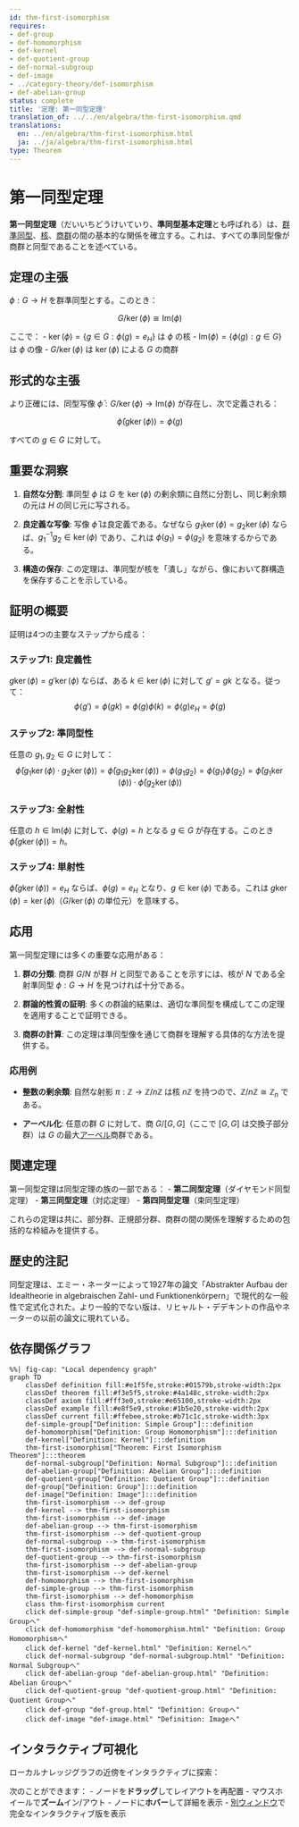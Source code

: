 ```yaml
---
id: thm-first-isomorphism
requires:
- def-group
- def-homomorphism
- def-kernel
- def-quotient-group
- def-normal-subgroup
- def-image
- ../category-theory/def-isomorphism
- def-abelian-group
status: complete
title: '定理: 第一同型定理'
translation_of: ../../en/algebra/thm-first-isomorphism.qmd
translations:
  en: ../en/algebra/thm-first-isomorphism.html
  ja: ../ja/algebra/thm-first-isomorphism.html
type: Theorem
---
```


# 第一同型定理 {#thm-first-isomorphism}

**第一同型定理**（だいいちどうけいていり、**準同型基本定理**とも呼ばれる）は、[群準同型](def-homomorphism.qmd)、[核](def-kernel.qmd)、[商群](def-quotient-group.qmd)の間の基本的な関係を確立する。これは、すべての準同型像が商群と同型であることを述べている。

## 定理の主張

$\phi: G \to H$ を群準同型とする。このとき：

$$G/\ker(\phi) \cong \text{Im}(\phi)$$

ここで：
- $\ker(\phi) = \{g \in G : \phi(g) = e_H\}$ は $\phi$ の核
- $\text{Im}(\phi) = \{\phi(g) : g \in G\}$ は $\phi$ の像
- $G/\ker(\phi)$ は $\ker(\phi)$ による $G$ の商群

## 形式的な主張

より正確には、同型写像 $\bar{\phi}: G/\ker(\phi) \to \text{Im}(\phi)$ が存在し、次で定義される：

$$\bar{\phi}(g\ker(\phi)) = \phi(g)$$

すべての $g \in G$ に対して。

## 重要な洞察

1. **自然な分割**: 準同型 $\phi$ は $G$ を $\ker(\phi)$ の剰余類に自然に分割し、同じ剰余類の元は $H$ の同じ元に写される。

2. **良定義な写像**: 写像 $\bar{\phi}$ は良定義である。なぜなら $g_1\ker(\phi) = g_2\ker(\phi)$ ならば、$g_1^{-1}g_2 \in \ker(\phi)$ であり、これは $\phi(g_1) = \phi(g_2)$ を意味するからである。

3. **構造の保存**: この定理は、準同型が核を「潰し」ながら、像において群構造を保存することを示している。

## 証明の概要

証明は4つの主要なステップから成る：

### ステップ1: 良定義性
$g\ker(\phi) = g'\ker(\phi)$ ならば、ある $k \in \ker(\phi)$ に対して $g' = gk$ となる。従って：
$$\phi(g') = \phi(gk) = \phi(g)\phi(k) = \phi(g)e_H = \phi(g)$$

### ステップ2: 準同型性
任意の $g_1, g_2 \in G$ に対して：
$$\bar{\phi}(g_1\ker(\phi) \cdot g_2\ker(\phi)) = \bar{\phi}(g_1g_2\ker(\phi)) = \phi(g_1g_2) = \phi(g_1)\phi(g_2) = \bar{\phi}(g_1\ker(\phi)) \cdot \bar{\phi}(g_2\ker(\phi))$$

### ステップ3: 全射性
任意の $h \in \text{Im}(\phi)$ に対して、$\phi(g) = h$ となる $g \in G$ が存在する。このとき $\bar{\phi}(g\ker(\phi)) = h$。

### ステップ4: 単射性
$\bar{\phi}(g\ker(\phi)) = e_H$ ならば、$\phi(g) = e_H$ となり、$g \in \ker(\phi)$ である。これは $g\ker(\phi) = \ker(\phi)$（$G/\ker(\phi)$ の単位元）を意味する。

## 応用

第一同型定理には多くの重要な応用がある：

1. **群の分類**: 商群 $G/N$ が群 $H$ と同型であることを示すには、核が $N$ である全射準同型 $\phi: G \to H$ を見つければ十分である。

2. **群論的性質の証明**: 多くの群論的結果は、適切な準同型を構成してこの定理を適用することで証明できる。

3. **商群の計算**: この定理は準同型像を通じて商群を理解する具体的な方法を提供する。

### 応用例

- **整数の剰余類**: 自然な射影 $\pi: \mathbb{Z} \to \mathbb{Z}/n\mathbb{Z}$ は核 $n\mathbb{Z}$ を持つので、$\mathbb{Z}/n\mathbb{Z} \cong \mathbb{Z}_n$ である。

- **アーベル化**: 任意の群 $G$ に対して、商 $G/[G,G]$（ここで $[G,G]$ は交換子部分群）は $G$ の最大[アーベル](def-abelian-group.qmd)商群である。

## 関連定理

第一同型定理は同型定理の族の一部である：
- **第二同型定理**（ダイヤモンド同型定理）
- **第三同型定理**（対応定理）
- **第四同型定理**（束同型定理）

これらの定理は共に、部分群、正規部分群、商群の間の関係を理解するための包括的な枠組みを提供する。

## 歴史的注記

同型定理は、エミー・ネーターによって1927年の論文「Abstrakter Aufbau der Idealtheorie in algebraischen Zahl- und Funktionenkörpern」で現代的な一般性で定式化された。より一般的でない版は、リヒャルト・デデキントの作品やネーターの以前の論文に現れている。

## 依存関係グラフ

```mermaid
%%| fig-cap: "Local dependency graph"
graph TD
    classDef definition fill:#e1f5fe,stroke:#01579b,stroke-width:2px
    classDef theorem fill:#f3e5f5,stroke:#4a148c,stroke-width:2px
    classDef axiom fill:#fff3e0,stroke:#e65100,stroke-width:2px
    classDef example fill:#e8f5e9,stroke:#1b5e20,stroke-width:2px
    classDef current fill:#ffebee,stroke:#b71c1c,stroke-width:3px
    def-simple-group["Definition: Simple Group"]:::definition
    def-homomorphism["Definition: Group Homomorphism"]:::definition
    def-kernel["Definition: Kernel"]:::definition
    thm-first-isomorphism["Theorem: First Isomorphism Theorem"]:::theorem
    def-normal-subgroup["Definition: Normal Subgroup"]:::definition
    def-abelian-group["Definition: Abelian Group"]:::definition
    def-quotient-group["Definition: Quotient Group"]:::definition
    def-group["Definition: Group"]:::definition
    def-image["Definition: Image"]:::definition
    thm-first-isomorphism --> def-group
    def-kernel --> thm-first-isomorphism
    thm-first-isomorphism --> def-image
    def-abelian-group --> thm-first-isomorphism
    thm-first-isomorphism --> def-quotient-group
    def-normal-subgroup --> thm-first-isomorphism
    thm-first-isomorphism --> def-normal-subgroup
    def-quotient-group --> thm-first-isomorphism
    thm-first-isomorphism --> def-abelian-group
    thm-first-isomorphism --> def-kernel
    def-homomorphism --> thm-first-isomorphism
    def-simple-group --> thm-first-isomorphism
    thm-first-isomorphism --> def-homomorphism
    class thm-first-isomorphism current
    click def-simple-group "def-simple-group.html" "Definition: Simple Groupへ"
    click def-homomorphism "def-homomorphism.html" "Definition: Group Homomorphismへ"
    click def-kernel "def-kernel.html" "Definition: Kernelへ"
    click def-normal-subgroup "def-normal-subgroup.html" "Definition: Normal Subgroupへ"
    click def-abelian-group "def-abelian-group.html" "Definition: Abelian Groupへ"
    click def-quotient-group "def-quotient-group.html" "Definition: Quotient Groupへ"
    click def-group "def-group.html" "Definition: Groupへ"
    click def-image "def-image.html" "Definition: Imageへ"
```

## インタラクティブ可視化

ローカルナレッジグラフの近傍をインタラクティブに探索：

::: {.graph-viz data-id="thm-first-isomorphism" data-width="700" data-height="500"}
:::

次のことができます：
- ノードを**ドラッグ**してレイアウトを再配置
- マウスホイールで**ズーム**イン/アウト
- ノードに**ホバー**して詳細を表示
- [別ウィンドウ](../../output/interactive/thm-first-isomorphism.html){target="_blank"}で完全なインタラクティブ版を表示
